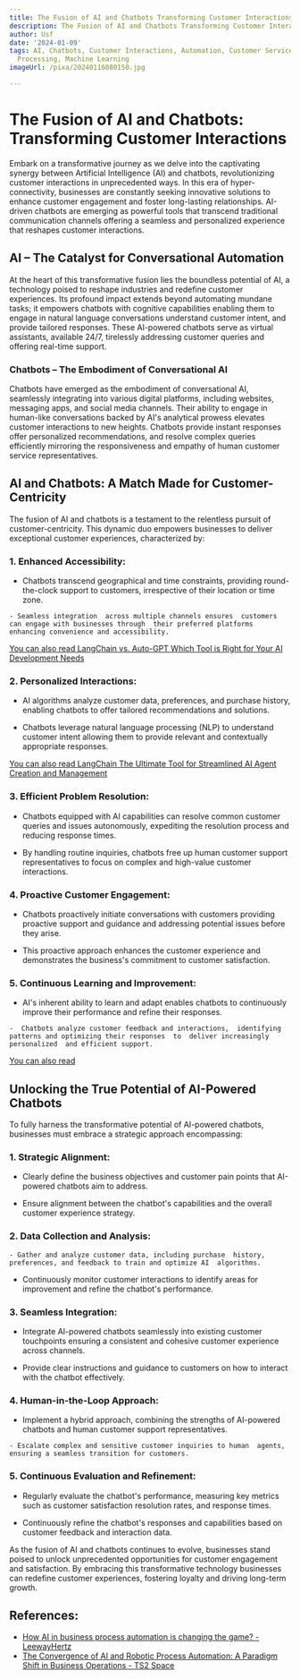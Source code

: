 ```yaml
---
title: The Fusion of AI and Chatbots Transforming Customer Interactions
description: The Fusion of AI and Chatbots Transforming Customer Interactions
author: Usf
date: '2024-01-09'
tags: AI, Chatbots, Customer Interactions, Automation, Customer Service, Natural Language
  Processing, Machine Learning
imageUrl: /pixa/20240116080150.jpg

---
```

# The Fusion of AI and Chatbots: Transforming Customer Interactions

Embark on a transformative journey as we delve into the captivating synergy between Artificial Intelligence (AI)  and chatbots, revolutionizing customer interactions in unprecedented ways. In this era of hyper-connectivity,  businesses are constantly seeking innovative solutions to enhance customer engagement and foster long-lasting relationships. AI-driven chatbots are emerging as powerful tools that transcend traditional communication channels offering a seamless and personalized experience that reshapes customer interactions.

## AI – The Catalyst for Conversational Automation

At the heart of this transformative fusion lies the  boundless potential of AI,  a technology poised to reshape industries and redefine customer experiences. Its profound impact extends beyond automating mundane tasks; it empowers chatbots with cognitive capabilities enabling them to engage in natural language  conversations understand customer intent, and  provide tailored responses. These AI-powered chatbots serve  as virtual assistants, available 24/7, tirelessly addressing customer queries and  offering real-time support.

### Chatbots  – The  Embodiment of  Conversational AI

Chatbots have  emerged as the embodiment of conversational AI, seamlessly integrating into various digital platforms, including websites, messaging apps, and social media channels.  Their ability to engage in human-like conversations  backed by AI's analytical prowess elevates customer interactions to new heights. Chatbots  provide instant responses offer personalized recommendations, and resolve complex queries efficiently mirroring the responsiveness and empathy of human  customer service representatives.

## AI and Chatbots: A Match Made for Customer-Centricity

The  fusion of AI and  chatbots is a testament to  the  relentless pursuit of customer-centricity. This  dynamic duo empowers businesses to deliver exceptional customer experiences, characterized by:

### 1. Enhanced Accessibility:

   - Chatbots transcend geographical and time constraints, providing round-the-clock support to  customers, irrespective of  their location or time  zone.

    - Seamless integration  across multiple channels ensures  customers can engage with businesses through  their preferred platforms enhancing convenience and accessibility.

[You can  also read LangChain vs.  Auto-GPT Which Tool is Right for Your AI Development Needs](LangChain%20vs.%20Auto-GPT%20Which%20Tool%20is%20Right%20for%20Your%20AI%20Development%20Needs)


###  2. Personalized Interactions:

   - AI algorithms analyze customer data, preferences,  and purchase history, enabling chatbots to offer tailored recommendations  and  solutions.

   - Chatbots leverage natural  language processing (NLP)  to understand customer intent allowing them  to provide relevant and contextually appropriate responses.

[You can also read LangChain The Ultimate Tool for Streamlined AI Agent Creation and  Management](LangChain%20The%20Ultimate%20Tool%20for%20Streamlined%20AI%20Agent%20Creation%20and%20Management)


### 3. Efficient Problem Resolution:

   - Chatbots equipped with AI capabilities can resolve common customer queries and issues autonomously,  expediting  the resolution process and reducing response times.

   -  By handling routine inquiries, chatbots free up human customer support representatives to focus on complex and high-value customer interactions.

### 4. Proactive Customer Engagement:

   - Chatbots proactively initiate  conversations with customers providing proactive support and guidance and addressing potential issues before they arise.

   - This proactive approach enhances the customer experience and demonstrates the business's commitment to customer satisfaction.

### 5. Continuous Learning and Improvement:

   - AI's inherent ability to learn and adapt enables chatbots to continuously improve their performance and refine their responses.

    -  Chatbots analyze customer feedback and interactions,  identifying patterns and optimizing their responses  to  deliver increasingly personalized  and efficient support.

[You can also read ]()


## Unlocking the True Potential of AI-Powered Chatbots

To fully harness the transformative potential of AI-powered chatbots, businesses must embrace a strategic approach encompassing:

### 1. Strategic Alignment:

   - Clearly define the business  objectives and customer pain  points that AI-powered chatbots aim to address.

   - Ensure alignment  between the chatbot's capabilities and the overall customer experience strategy.

###  2. Data Collection and Analysis:

    - Gather and analyze customer data, including purchase  history, preferences, and feedback to train and optimize AI  algorithms.

   - Continuously  monitor customer interactions to identify  areas for improvement and  refine the chatbot's performance.

### 3. Seamless  Integration:

   - Integrate  AI-powered chatbots seamlessly  into existing customer touchpoints ensuring a  consistent and cohesive customer experience across channels.

   - Provide  clear instructions and guidance  to customers on how to interact  with the  chatbot effectively.

### 4. Human-in-the-Loop Approach:

   - Implement a hybrid approach, combining the strengths of AI-powered chatbots and human customer  support representatives.

    - Escalate complex and sensitive customer inquiries to human  agents, ensuring a seamless transition for customers.

### 5. Continuous Evaluation and Refinement:

   - Regularly evaluate the chatbot's performance, measuring key  metrics such as customer satisfaction resolution rates, and response times.

   - Continuously refine the chatbot's responses and  capabilities based on  customer feedback and interaction  data.

As the fusion of AI and chatbots continues to evolve, businesses stand poised to unlock unprecedented  opportunities for customer engagement  and satisfaction. By embracing this transformative technology businesses  can redefine customer experiences, fostering  loyalty and driving long-term growth.

## References:
- [How AI in business process automation is changing the game? - LeewayHertz](https://www.leewayhertz.com/ai-in-business-process-automation/)
- [The Convergence of AI and Robotic Process Automation: A Paradigm Shift in Business Operations - TS2 Space](https://ts2.space/en/the-convergence-of-ai-and-robotic-process-automation-a-paradigm-shift-in-business-operations/)

